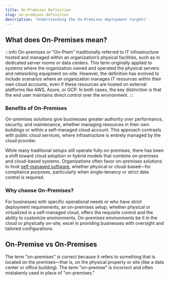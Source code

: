 ```yaml
---
title: On-Premises Definition
slug: on-premises-definition
description: 'Understanding the On-Premises deployment targets'
---
```



## What does On-Premises mean?

:::info
On-premises or "On-Prem" traditionally referred to IT infrastructure hosted and managed within an organization’s physical facilities, such as in dedicated server rooms or data centers. This term originally applied to systems where the organization owned and operated the physical servers and networking equipment on-site. However, the definition has evolved to include scenarios where an organization manages IT resources within their own cloud accounts, even if these resources are hosted on external platforms like AWS, Azure, or GCP. In both cases, the key distinction is that the end user maintains direct control over the environment.
:::

### Benefits of On-Premises
On-premises solutions give businesses greater authority over performance, security, and maintenance, whether managing resources in their own buildings or within a self-managed cloud account. This approach contrasts with public cloud services, where infrastructure is entirely managed by the cloud provider.

While many traditional setups still operate fully on-premises, there has been a shift toward cloud adoption or hybrid models that combine on-premises and cloud-based systems. Organizations often favor on-premises solutions to host [self-managed software](/glossary/self-managed-software), whether physical or cloud-based—for compliance purposes, particularly when single-tenancy or strict data control is required.

### Why choose On-Premises?
For businesses with specific operational needs or who have strict deployment requirements, an on-premises setup, whether physical or virtualized in a self-managed cloud, offers the requisite control and the ability to customize environments. On-premises environments be it in the cloud or physically on-site, excel in providing businesses with oversight and tailored configurations.

## On-Premise vs On-Premises

The term "on-premises" is correct because it refers to something that is located on the premises—that is, on the physical property or site (like a data center or office building). The term "on-premise" is incorrect and often mistakenly used in place of "on-premises."


<DefaultCTA />
